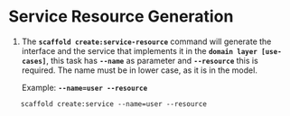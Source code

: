 # Service Resource Generation

1. The **`scaffold create:service-resource`** command will generate the interface and the service that implements it in the **`domain layer [use-cases]`**,
   this task has **`--name`** as parameter and **`--resource`** this is required. The name must be in lower case, as it is in the model.

   Example: **`--name=user --resource`**

```shell
   scaffold create:service --name=user --resource
```
